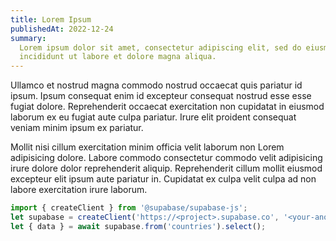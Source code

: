 ```yaml
---
title: Lorem Ipsum
publishedAt: 2022-12-24
summary:
  Lorem ipsum dolor sit amet, consectetur adipiscing elit, sed do eiusmod tempor
  incididunt ut labore et dolore magna aliqua.
---
```


Ullamco et nostrud magna commodo nostrud occaecat quis pariatur id ipsum. Ipsum
consequat enim id excepteur consequat nostrud esse esse fugiat dolore.
Reprehenderit occaecat exercitation non cupidatat in eiusmod laborum ex eu
fugiat aute culpa pariatur. Irure elit proident consequat veniam minim ipsum ex
pariatur.

Mollit nisi cillum exercitation minim officia velit laborum non Lorem
adipisicing dolore. Labore commodo consectetur commodo velit adipisicing irure
dolore dolor reprehenderit aliquip. Reprehenderit cillum mollit eiusmod
excepteur elit ipsum aute pariatur in. Cupidatat ex culpa velit culpa ad non
labore exercitation irure laborum.

```jsx
import { createClient } from '@supabase/supabase-js';
let supabase = createClient('https://<project>.supabase.co', '<your-anon-key>');
let { data } = await supabase.from('countries').select();
```
